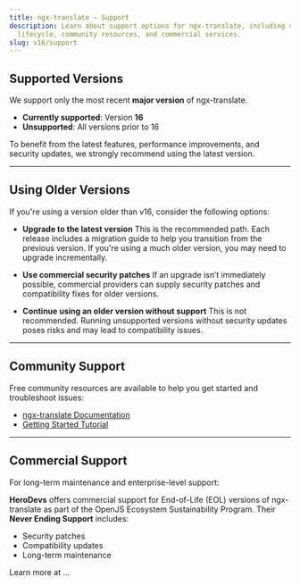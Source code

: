```yaml
---
title: ngx-translate — Support
description: Learn about support options for ngx-translate, including version
  lifecycle, community resources, and commercial services.
slug: v16/support
---
```


## Supported Versions

We support only the most recent **major version** of ngx-translate.

* **Currently supported**: Version **16**
* **Unsupported**: All versions prior to 16

To benefit from the latest features, performance improvements, and security updates, we strongly recommend using the latest version.

***

## Using Older Versions

If you're using a version older than v16, consider the following options:

* **Upgrade to the latest version**
  This is the recommended path. Each release includes a migration guide to help you transition from the previous version. If you're using a much older version, you may need to upgrade incrementally.

* **Use commercial security patches**
  If an upgrade isn’t immediately possible, commercial providers can supply security patches and compatibility fixes for older versions.

* **Continue using an older version without support**
  This is not recommended. Running unsupported versions without security updates poses risks and may lead to compatibility issues.

***

## Community Support

Free community resources are available to help you get started and troubleshoot issues:

* [ngx-translate Documentation](/v16/)
* [Getting Started Tutorial](https://www.codeandweb.com/babeledit/tutorials/how-to-translate-your-angular-app-with-ngx-translate)

***

## Commercial Support

For long-term maintenance and enterprise-level support:

**HeroDevs** offers commercial support for End-of-Life (EOL) versions of ngx-translate
as part of the OpenJS Ecosystem Sustainability Program. Their **Never Ending Support** includes:

* Security patches
* Compatibility updates
* Long-term maintenance

Learn more at ...
